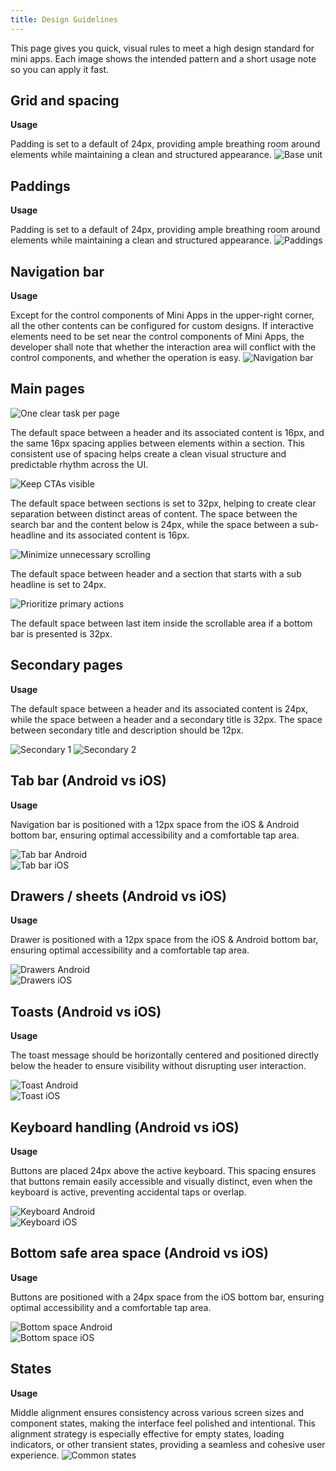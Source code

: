 ```yaml
---
title: Design Guidelines
---
```


This page gives you quick, visual rules to meet a high design standard for mini apps. Each image shows the intended pattern and a short usage note so you can apply it fast.

## Grid and spacing

**Usage**

Padding is set to a default of 24px, providing ample breathing room around elements while maintaining a clean and structured appearance.
![Base unit](/images/docs/mini-apps/guidelines/base-unit.png)

## Paddings

**Usage**

Padding is set to a default of 24px, providing ample breathing room around elements while maintaining a clean and structured appearance.
![Paddings](/images/docs/mini-apps/guidelines/paddings.png)

## Navigation bar

**Usage**

Except for the control components of Mini Apps in the upper-right corner, all the other contents can be configured for custom designs. If interactive elements need to be set near the control components of Mini Apps, the developer shall note that whether the interaction area will conflict with the control components, and whether the operation is easy.
![Navigation bar](/images/docs/mini-apps/guidelines/navigation-bar.png)

## Main pages

<div className="grid grid-cols-1 items-start gap-6 lg:grid-cols-2">
  <div>
    <img
      src="/images/docs/mini-apps/guidelines/main-pages-1.png"
      alt="One clear task per page"
    />
    <p className="text-muted-foreground mt-2 text-sm">
      The default space between a header and its associated content is 16px, and
      the same 16px spacing applies between elements within a section. This
      consistent use of spacing helps create a clean visual structure and
      predictable rhythm across the UI.
    </p>
  </div>
  <div>
    <img
      src="/images/docs/mini-apps/guidelines/main-pages-2.png"
      alt="Keep CTAs visible"
    />
    <p className="text-muted-foreground mt-2 text-sm">
      The default space between sections is set to 32px, helping to create clear
      separation between distinct areas of content. The space between the search
      bar and the content below is 24px, while the space between a sub-headline
      and its associated content is 16px.
    </p>
  </div>
  <div>
    <img
      src="/images/docs/mini-apps/guidelines/main-pages-4.png"
      alt="Minimize unnecessary scrolling"
    />
    <p className="text-muted-foreground mt-2 text-sm">
      The default space between header and a section that starts with a sub
      headline is set to 24px.
    </p>
  </div>
  <div>
    <img
      src="/images/docs/mini-apps/guidelines/main-pages-5.png"
      alt="Prioritize primary actions"
    />
    <p className="text-muted-foreground mt-2 text-sm">
      The default space between last item inside the scrollable area if a bottom
      bar is presented is 32px.
    </p>
  </div>
</div>

## Secondary pages

**Usage**

The default space between a header and its associated content is 24px, while the space between a header and a secondary title is 32px. The space between secondary title and description should be 12px.

<div className="grid grid-cols-1 items-start gap-6 lg:grid-cols-2">
  <img
    src="/images/docs/mini-apps/guidelines/secondary-pages-1.png"
    alt="Secondary 1"
    className="mx-auto w-full max-w-[840px]"
  />
  <img
    src="/images/docs/mini-apps/guidelines/secondary-pages-2.png"
    alt="Secondary 2"
    className="mx-auto w-full max-w-[840px]"
  />
</div>

## Tab bar (Android vs iOS)

**Usage**

Navigation bar is positioned with a 12px space from the iOS & Android bottom bar, ensuring optimal accessibility and a comfortable tap area.

<div className="grid grid-cols-1 items-start gap-6 lg:grid-cols-2">
  <div>
    <img
      src="/images/docs/mini-apps/guidelines/tab-bar-android.png"
      alt="Tab bar Android"
      className="mx-auto w-full max-w-[840px]"
    />
  </div>
  <div>
    <img
      src="/images/docs/mini-apps/guidelines/tab-bar-ios.png"
      alt="Tab bar iOS"
      className="mx-auto w-full max-w-[840px]"
    />
  </div>
</div>

## Drawers / sheets (Android vs iOS)

**Usage**

Drawer is positioned with a 12px space from the iOS & Android bottom bar, ensuring optimal accessibility and a comfortable tap area.

<div className="grid grid-cols-1 items-start gap-6 lg:grid-cols-2">
  <div>
    <img
      src="/images/docs/mini-apps/guidelines/drawers-android.png"
      alt="Drawers Android"
      className="mx-auto w-full max-w-[840px]"
    />
  </div>
  <div>
    <img
      src="/images/docs/mini-apps/guidelines/drawers-ios.png"
      alt="Drawers iOS"
      className="mx-auto w-full max-w-[840px]"
    />
  </div>
</div>

## Toasts (Android vs iOS)

**Usage**

The toast message should be horizontally centered and positioned directly below the header to ensure visibility without disrupting user interaction.

<div className="grid grid-cols-1 items-start gap-6 lg:grid-cols-2">
  <div>
    <img
      src="/images/docs/mini-apps/guidelines/toast-android.png"
      alt="Toast Android"
      className="mx-auto w-full max-w-[840px]"
    />
  </div>
  <div>
    <img
      src="/images/docs/mini-apps/guidelines/toast-ios.png"
      alt="Toast iOS"
      className="mx-auto w-full max-w-[840px]"
    />
  </div>
</div>

## Keyboard handling (Android vs iOS)

**Usage**

Buttons are placed 24px above the active keyboard. This spacing ensures that buttons remain easily accessible and visually distinct, even when the keyboard is active, preventing accidental taps or overlap.

<div className="grid grid-cols-1 items-start gap-6 lg:grid-cols-2">
  <div>
    <img
      src="/images/docs/mini-apps/guidelines/keyboard-android.png"
      alt="Keyboard Android"
      className="mx-auto w-full max-w-[840px]"
    />
  </div>
  <div>
    <img
      src="/images/docs/mini-apps/guidelines/keyboard-ios.png"
      alt="Keyboard iOS"
      className="mx-auto w-full max-w-[840px]"
    />
  </div>
</div>

## Bottom safe area space (Android vs iOS)

**Usage**

Buttons are positioned with a 24px space from the iOS bottom bar, ensuring optimal accessibility and a comfortable tap area.

<div className="grid grid-cols-1 items-start gap-6 lg:grid-cols-2">
  <div>
    <img
      src="/images/docs/mini-apps/guidelines/bottom-space-android.png"
      alt="Bottom space Android"
      className="mx-auto w-full max-w-[840px]"
    />
  </div>
  <div>
    <img
      src="/images/docs/mini-apps/guidelines/bottom-space-ios.png"
      alt="Bottom space iOS"
      className="mx-auto w-full max-w-[840px]"
    />
  </div>
</div>

## States

**Usage**

Middle alignment ensures consistency across various screen sizes and component states, making the interface feel polished and intentional. This alignment strategy is especially effective for empty states, loading indicators, or other transient states, providing a seamless and cohesive user experience.
![Common states](/images/docs/mini-apps/guidelines/states.png)

